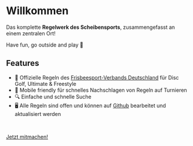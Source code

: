 # Willkommen

Das komplette **Regelwerk des Scheibensports**, zusammengefasst an einem zentralen Ort!

Have fun, go outside and play 🥏

## Features

- 📝 Offizielle Regeln des [Frisbeesport-Verbands Deutschland](https://frisbeesportverband.de/) für Disc Golf, Ultimate & Freestyle
- 📱 Mobile friendly für schnelles Nachschlagen von Regeln auf Turnieren
- 🔍 Einfache und schnelle Suche
- 🖥 Alle Regeln sind offen und können auf [Github](https://github.com/maxgreive/dfv-rules) bearbeitet und aktualisiert werden

<br />

[Jetzt mitmachen!](/mitmachen)
